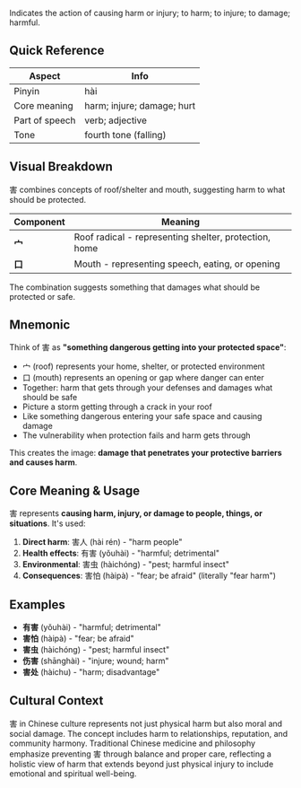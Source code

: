 Indicates the action of causing harm or injury; to harm; to injure; to damage; harmful.

## Quick Reference

| Aspect         | Info                       |
| -------------- | -------------------------- |
| Pinyin         | hài                        |
| Core meaning   | harm; injure; damage; hurt |
| Part of speech | verb; adjective            |
| Tone           | fourth tone (falling)      |

## Visual Breakdown

害 combines concepts of roof/shelter and mouth, suggesting harm to what should be protected.

| Component | Meaning                                               |
| --------- | ----------------------------------------------------- |
| **宀**    | Roof radical - representing shelter, protection, home |
| **口**    | Mouth - representing speech, eating, or opening       |

The combination suggests something that damages what should be protected or safe.

## Mnemonic

Think of 害 as **"something dangerous getting into your protected space"**:

- 宀 (roof) represents your home, shelter, or protected environment
- 口 (mouth) represents an opening or gap where danger can enter
- Together: harm that gets through your defenses and damages what should be safe
- Picture a storm getting through a crack in your roof
- Like something dangerous entering your safe space and causing damage
- The vulnerability when protection fails and harm gets through

This creates the image: **damage that penetrates your protective barriers and causes harm**.

## Core Meaning & Usage

害 represents **causing harm, injury, or damage to people, things, or situations**. It's used:

1. **Direct harm**: 害人 (hài rén) - "harm people"
2. **Health effects**: 有害 (yǒuhài) - "harmful; detrimental"
3. **Environmental**: 害虫 (hàichóng) - "pest; harmful insect"
4. **Consequences**: 害怕 (hàipà) - "fear; be afraid" (literally "fear harm")

## Examples

- **有害** (yǒuhài) - "harmful; detrimental"
- **害怕** (hàipà) - "fear; be afraid"
- **害虫** (hàichóng) - "pest; harmful insect"
- **伤害** (shānghài) - "injure; wound; harm"
- **害处** (hàichu) - "harm; disadvantage"

## Cultural Context

害 in Chinese culture represents not just physical harm but also moral and social damage. The
concept includes harm to relationships, reputation, and community harmony. Traditional Chinese
medicine and philosophy emphasize preventing 害 through balance and proper care, reflecting a
holistic view of harm that extends beyond just physical injury to include emotional and spiritual
well-being.
